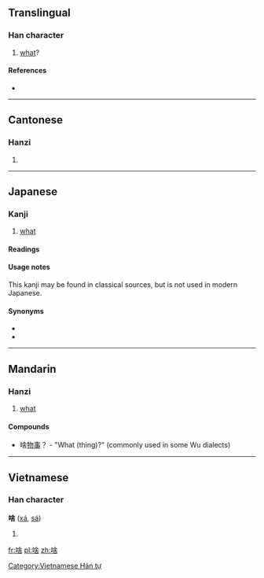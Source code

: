 ==Translingual==

===Han character===
{{Han char|rn=30|rad=口|as=08|sn=11|four=6806<sub>4</sub>|canj=口人一口 (ROMR), X口人一口 (XROMR)}}

# [[what]]?

====References====
* {{Han ref|kx=0196.261|dkj=03881|hdz=10643.060|uh=5565|ud=21861|bh=D4A3|bd=54435}}

----

==Cantonese==

===Hanzi===
{{yue-hanzi|jyut=|y=sa1}}

# {{defn|lang=yue|sort=口08}}

----

==Japanese==

===Kanji===
{{ja-kanji|grade=uc|rs=口08}}

# [[what]]

====Readings====
{{ja-readings
|on=[[しゃ]] (sha)
|kun=[[なに]] (nani), [[なんぞ]] (nanzo)
}}

====Usage notes====
This kanji may be found in classical sources, but is not used in modern Japanese.

====Synonyms====
* {{l|ja|何|tr=[[なに]], ''[[nani#Japanese|nani]]''}}
* {{l|ja|何ぞ|tr=[[なんぞ]], ''[[nanzo#Japanese|nanzo]]''}}

----

==Mandarin==

===Hanzi===
{{cmn-hanzi|pin=[[shá]] ([[sha2]])|wg=sha<sup>2</sup>}}

# [[what]] {{qualifier|Northern and Wu dialects, Taiwan}}

====Compounds====
* 啥[[物事]]？ - "What (thing)?" (commonly used in some Wu dialects)
*: {{rfv|Is it true about Wu dialects?}}
----

==Vietnamese==

===Han character===
'''啥''' ([[xá]], [[sá]])

# {{defn|Vietnamese}}

[[Category:Vietnamese Hán tự]]

[[fr:啥]]
[[pl:啥]]
[[zh:啥]]